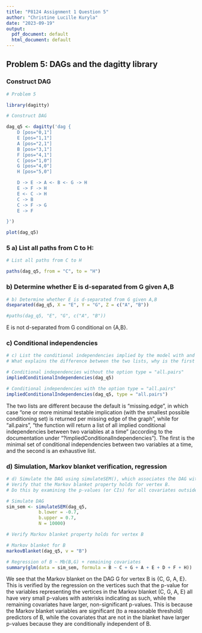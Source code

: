 ```yaml
---
title: "P8124 Assignment 1 Question 5"
author: "Christine Lucille Kuryla"
date: "2023-09-19"
output:
  pdf_document: default
  html_document: default
---
```


## Problem 5: DAGs and the dagitty library

### Construct DAG

```r
# Problem 5

library(dagitty)

# Construct DAG 

dag_q5 <- dagitty('dag {
    D [pos="0,1"]
    E [pos="1,1"]
    A [pos="2,1"]
    B [pos="3,1"]
    F [pos="4,1"]
    C [pos="1,0"]
    G [pos="4,0"]
    H [pos="5,0"]

    D -> E -> A <- B <- G -> H
    E -> F -> H
    E <- C -> H
    C -> B
    C -> F -> G
    E -> F

}')

plot(dag_q5)
```

### 5 a) List all paths from C to H:

```r
# List all paths from C to H

paths(dag_q5, from = "C", to = "H")
```

### b) Determine whether E is d-separated from G given A,B
```r
# b) Determine whether E is d-separated from G given A,B
dseparated(dag_q5, X = "E", Y = "G", Z = c("A", "B"))

#paths(dag_q5, "E", "G", c("A", "B"))
```
E is not d-separated from G conditional on {A,B}.


### c) Conditional independencies
```r
# c) List the conditional independencies implied by the model with and without the option "type = all.pairs"
# What explains the difference between the two lists, why is the first one shorter than the second?

# Conditional independencies without the option type = "all.pairs"
impliedConditionalIndependencies(dag_q5)

# Conditional independencies with the option type = "all.pairs"
impliedConditionalIndependencies(dag_q5, type = "all.pairs")
```

The two lists are different because the default is "missing.edge", in which case "one or more minimal testable implication (with the smallest possible conditioning set) is returned per missing edge of the graph", while for "all.pairs", "the function will return a list of all implied conditional independencies between two variables at a time" (according to the documentation under "?impliedConditionalIndependencies"). The first is the minimal set of conditional independencies between two variables at a time, and the second is an exhaustive list.

### d) Simulation, Markov blanket verification, regression

```r
# d) Simulate the DAG using simulateSEM(), which associates the DAG with a linear structural equation model. 
# Verify that the Markov blanket property holds for vertex B.
# Do this by examining the p-values (or CIs) for all covariates outside the Markov blanket in the regression of B ~ Mb(B,G) + remaining covariates

# Simulate DAG
sim_sem <- simulateSEM(dag_q5,
            b.lower = -0.7,
            b.upper = 0.7,
            N = 10000)

# Verify Markov blanket property holds for vertex B

# Markov blanket for B
markovBlanket(dag_q5, v = "B")

# Regression of B ~ Mb(B,G) + remaining covariates
summary(glm(data = sim_sem, formula = B ~ C + G + A + E + D + F + H))
```

We see that the Markov blanket on the DAG G for vertex B is {C, G, A, E}. This is verified by the regression on the vertices such that the p-value for the variables representing the vertices in the Markov blanket (C, G, A, E) all have very small p-values with asterisks indicating as such, while the remaining covariates have larger, non-significant p-values. This is because the Markov blanket variables are significant (to a reasonable threshold) predictors of B, while the covariates that are not in the blanket have larger p-values because they are conditionally independent of B. 